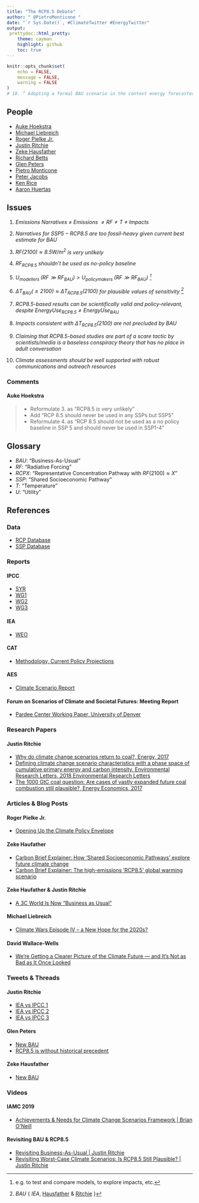 ```yaml
---
title: "The RCP8.5 Debate"
author: " @PietroMonticone "
date: "`r Sys.Date()`, #ClimateTwitter #EnergyTwitter"
output:
 prettydoc::html_pretty:
    theme: cayman
    highlight: github
    toc: true
---
```


```r
knitr::opts_chunk$set(
	echo = FALSE,
	message = FALSE,
	warning = FALSE
)
# 10. “ Adopting a formal BAU scenario in the context energy forecasters in this thread desire is a decision policymakers would need to make (but they don't seem to get that!).
```

## People 

* [Auke Hoekstra](https://twitter.com/AukeHoekstra)
* [Michael Liebreich](https://twitter.com/MLiebreich)
* [Roger Pielke Jr.](https://twitter.com/RogerPielkeJr)
* [Justin Ritchie](https://twitter.com/jritch)
* [Zeke Hausfather](https://twitter.com/hausfath)
* [Richard Betts](https://twitter.com/richardabetts)
* [Glen Peters](https://twitter.com/Peters_Glen)
* [Pietro Monticone](https://twitter.com/PietroMonticone)
* [Peter Jacobs](https://twitter.com/past_is_future)
* [Ken Rice](https://twitter.com/theresphysics)
* [Aaron Huertas](https://twitter.com/aaronhuertas)

## Issues

1. *Emissions Narratives $\neq$ Emissions $\neq RF \neq T$ $\neq$ Impacts*

1. *Narratives for $SSP5-RCP8.5$ are too fossil-heavy given current best estimate for $BAU$*

1. *$RF(2100)\approx 8.5 W/{m^2}$ is very unlikely*

1. *$RF_{RCP8.5}$ shouldn't be used as no-policy baseline*

1. *$U_{\text{modellers }}(RF\gg RF_{BAU}) > U_{\text{policymakers }}(RF\gg RF_{BAU})$ ^[e.g. to test and compare models, to explore impacts, etc.]*

1. *$\Delta T_{BAU}(\geq 2100) \approx \Delta T_{RCP8.5}(2100)$ for plausible values of sensitivity ^[$BAU$ \in \{ $IEA$, [Hausfather](https://twitter.com/hausfath) \& [Ritchie](https://twitter.com/jritch) \}]*

1. *$RCP8.5$-based results can be scientifically valid and policy-relevant, despite $\textit{EnergyUse}_{RCP8.5} \neq \textit{EnergyUse}_{BAU}$*

1. *Impacts consistent with $\Delta T_{RCP8.5}(2100)$ are not precluded by $BAU$*

1. *Claiming that RCP8.5-based studies are part of a scare tactic by scientists/media is a baseless conspiracy theory that has no place in adult conversation*

1. *Climate assessments should be well supported with robust communications and outreach resources*

### Comments 

#### Auke Hoekstra
> 
* Reformulate 3. as "RCP8.5 is very unlikely" 
* Add "RCP 8.5 should never be used in any SSPs but SSP5"
* Reformulate 4. as "RCP 8.5 should not be used as a no policy baseline in SSP 5 and should never be used in SSP1-4"

## Glossary

* $BAU$: "Business-As-Usual"
* $RF$: "Radiative Forcing"
* $RCPX$: "Representative Concentration Pathway with $RF(2100)\approx X$"
* $SSP$: "Shared Socioeconomic Pathway"
* $T$: "Temperature"
* $U$: "Utility"

## References

### Data
* [RCP Database](http://tntcat.iiasa.ac.at:8787/RcpDb/dsd?Action=htmlpage&page=about)
* [SSP Database](https://tntcat.iiasa.ac.at/SspDb/dsd?Action=htmlpage&page=10)

### Reports 
#### IPCC 
* [SYR](https://www.ipcc.ch/report/ar5/syr/)
* [WG1](https://www.ipcc.ch/report/ar5/wg1/)
* [WG2](https://www.ipcc.ch/report/ar5/wg2/)
* [WG3](https://www.ipcc.ch/report/ar5/wg3/)

#### IEA 
* [WEO](https://www.iea.org/reports/world-energy-outlook-2019)

#### CAT 
* [Methodology, Current Policy Projections](https://climateactiontracker.org/methodology/current-policy-projections/)

#### AES
* [Climate Scenario Report](https://s2.q4cdn.com/825052743/files/doc_downloads/2018/11/AES_Climate_Scenario_Report111318.pdf)

####  Forum on Scenarios of Climate and Societal Futures: Meeting Report
* [Pardee Center Working Paper, University of Denver](https://pardee.du.edu/sites/default/files/Scenarios%20Forum%20Meeting%20Report%204oct19.pdf)


### Research Papers 

#### Justin Ritchie 
* [Why do climate change scenarios return to coal?, Energy, 2017](https://www.sciencedirect.com/science/article/abs/pii/S0360544217314597)
* [Defining climate change scenario characteristics with a phase space of cumulative primary energy and carbon intensity, Environmental Research Letters, 2018 Environmental Research Letters](https://iopscience.iop.org/article/10.1088/1748-9326/aaa494)
* [The 1000 GtC coal question: Are cases of vastly expanded future coal combustion still plausible?, Energy Economics, 2017](https://www.sciencedirect.com/science/article/pii/S0140988317301226)




### Articles & Blog Posts

#### Roger Pielke Jr. 
* [Opening Up the Climate Policy Envelope](https://issues.org/opening-up-the-climate-policy-envelope/)

#### Zeke Haufather
* [Carbon Brief Explainer: How ‘Shared Socioeconomic Pathways’ explore future climate change](https://www.carbonbrief.org/explainer-how-shared-socioeconomic-pathways-explore-future-climate-change)
* [Carbon Brief Explainer: The high-emissions ‘RCP8.5’ global warming scenario](https://www.carbonbrief.org/explainer-the-high-emissions-rcp8-5-global-warming-scenario)

#### Zeke Haufather & Justin Ritchie 
* [A 3C World Is Now “Business as Usual”](https://thebreakthrough.org/issues/energy/3c-world)

#### Michael Liebreich
* [Climate Wars Episode IV – a New Hope for the 2020s?](https://about.bnef.com/blog/in-climate-wars-episode-4-the-2020s-will-bring-new-hope/)

#### David Wallace-Wells
* [We’re Getting a Clearer Picture of the Climate Future — and It’s Not as Bad as It Once Looked](http://nymag.com/intelligencer/2019/12/climate-change-worst-case-scenario-now-looks-unrealistic.html)


### Tweets & Threads

#### Justin Ritchie 
* [IEA vs IPCC 1](https://threadreaderapp.com/thread/1196482571443425280.html)
* [IEA vs IPCC 2](https://threadreaderapp.com/thread/1199729350330839042.html?refreshed=yes)
* [IEA vs IPCC 3](https://threadreaderapp.com/thread/1204113683728592897.html)

#### Glen Peters
* [New BAU](https://threadreaderapp.com/thread/1207583078543233024.html)
* [RCP8.5 is without historical precedent](https://twitter.com/Peters_Glen/status/1209028367774814208)

#### Zeke Hausfather 

* [New BAU](https://threadreaderapp.com/thread/1207355805378342913.html)




### Videos

#### IAMC 2019
* [Achievements & Needs for Climate Change Scenarios Framework | Brian O’Neill](https://www.youtube.com/watch?v=0oHcfcFCjrE&feature=youtu.be)

#### Revisiting BAU & RCP8.5
* [Revisiting Business-As-Usual | Justin Ritchie](https://youtu.be/HKK3GjI3_eE)
* [Revisiting Worst-Case Climate Scenarios: Is RCP8.5 Still Plausible? | Justin Ritchie](https://youtu.be/w1YO95nXPVw)

